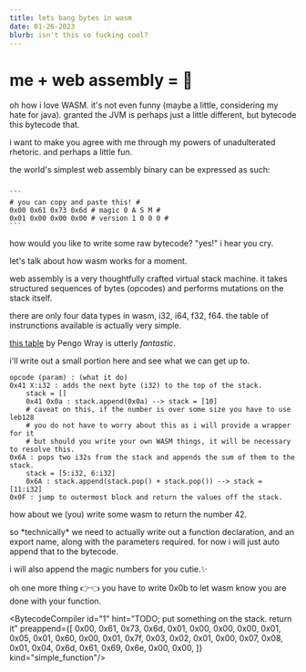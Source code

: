 ```yaml
---
title: lets bang bytes in wasm
date: 01-26-2023
blurb: isn't this so fucking cool?
---
```



# me + web assembly = 💖
oh how i love WASM. it's not even funny (maybe a little, considering my hate for java).
granted the JVM is perhaps just a little different, but bytecode this bytecode that.

i want to make you agree with me through my powers of unadulterated rhetoric. and perhaps a little fun.

the world's simplest web assembly binary can be expressed as such:

<code>
```
# you can copy and paste this! #
0x00 0x61 0x73 0x6d # magic 0 A S M #
0x01 0x00 0x00 0x00 # version 1 0 0 0 #
```
</code>

how would you like to write some raw bytecode? "yes!" i hear you cry.

<BytecodeCompiler id="0" hint="0x00 0x61..." preappend={[]}/>

let's talk about how wasm works for a moment.

web assembly is a very thoughtfully crafted virtual stack machine.
it takes structured sequences of bytes (opcodes) and performs mutations
on the stack itself.

there are only four data types in wasm, i32, i64, f32, f64.
the table of instrunctions available is actually very simple.

[this table](https://pengowray.github.io/wasm-ops/) by Pengo Wray is utterly *fantastic*.

i'll write out a small portion here and see what we can get up to.

```
opcode (param) : (what it do)
0x41 X:i32 : adds the next byte (i32) to the top of the stack.
    stack = []
    0x41 0x0a : stack.append(0x0a) --> stack = [10]
    # caveat on this, if the number is over some size you have to use leb128
    # you do not have to worry about this as i will provide a wrapper for it
    # but should you write your own WASM things, it will be necessary to resolve this. 
0x6A : pops two i32s from the stack and appends the sum of them to the stack.
    stack = [5:i32, 6:i32]
    0x6A : stack.append(stack.pop() + stack.pop()) --> stack = [11:i32]
0x0F : jump to outermost block and return the values off the stack.
```

how about we (you) write some wasm to return the number 42.

<Aside mood="rat">
so *technically* we need to actually write out a function declaration, and an export name,
along with the parameters required. for now i will just auto append that to the bytecode.

i will also append the magic numbers for you cutie.✨

oh one more thing 👉👈 you have to write 0x0b to let wasm know you are done with your function.
</Aside>

<BytecodeCompiler id="1" 
hint="TODO; 
put something on the stack.
return it"
preappend={[
    0x00, 0x61, 0x73, 0x6d,
    0x01, 0x00, 0x00, 0x00,
    0x01, 0x05, 0x01,
    0x60, 0x00, 0x01, 0x7f,
    0x03, 0x02, 0x01, 0x00,
    0x07, 0x08, 0x01, 0x04, 0x6d, 0x61, 0x69, 0x6e, 0x00, 0x00,
]}
kind="simple_function"/>